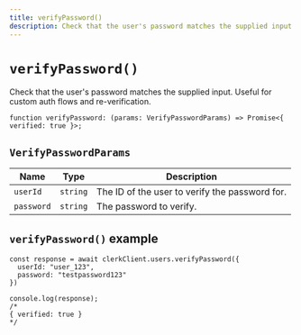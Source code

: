 ```yaml
---
title: verifyPassword()
description: Check that the user's password matches the supplied input. Useful for custom auth flows and re-verification.
---
```


# `verifyPassword()`

Check that the user's password matches the supplied input. Useful for custom auth flows and re-verification.

```tsx
function verifyPassword: (params: VerifyPasswordParams) => Promise<{ verified: true }>;
```

## `VerifyPasswordParams`

| Name | Type | Description |
| --- | --- | --- |
| `userId` | `string` | The ID of the user to verify the password for. |
| `password` | `string` | The password to verify. |

## `verifyPassword()` example

```tsx
const response = await clerkClient.users.verifyPassword({
  userId: "user_123",
  password: "testpassword123"
})

console.log(response);
/* 
{ verified: true }
*/
```

